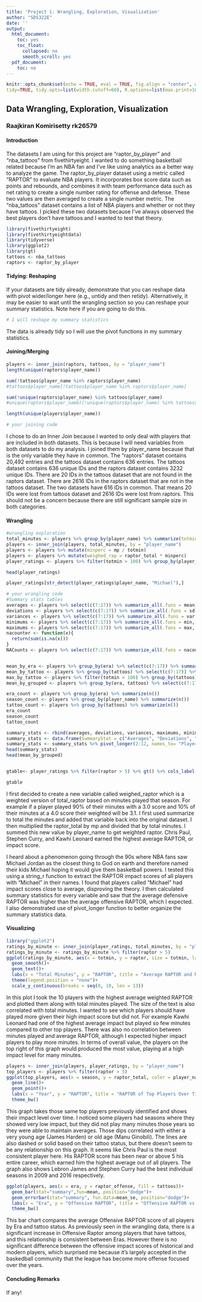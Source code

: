 ```yaml
---
title: 'Project 1: Wrangling, Exploration, Visualization'
author: "SDS322E"
date: ''
output:
  html_document:
    toc: yes
    toc_float:
      collapsed: no
      smooth_scroll: yes
  pdf_document:
    toc: no
---
```


```r
knitr::opts_chunk$set(echo = TRUE, eval = TRUE, fig.align = "center", warning = F, message = F,
tidy=TRUE, tidy.opts=list(width.cutoff=60), R.options=list(max.print=100))
```

## Data Wrangling, Exploration, Visualization

### Raajkiran Komirisetty rk26579

#### Introduction 

The datasets I am using for this project are "raptor_by_player" and "nba_tattoos" from fivethirtyeight. I wanted to do something basketball related because I'm an NBA fan and I've like using analytics as a better way to analyze the game. The raptor_by_player dataset using a metric called "RAPTOR" to evaluate NBA players. It incorporates box score data such as points and rebounds, and combines it with team performance data such as net rating to create a single number rating for offense and defense. These two values are then averaged to create a single number metric. The "nba_tattoos" dataset contains a list of NBA players and whether or not they have tattoos. I picked these two datasets because I've always observed the best players don't have tattoos and I wanted to test that theory. 

```R
library(fivethirtyeight)
library(fivethirtyeightdata)
library(tidyverse)
library(ggplot2)
library(gt)
tattoos <- nba_tattoos
raptors <- raptor_by_player

```

#### Tidying: Reshaping

If your datasets are tidy already, demonstrate that you can reshape data with pivot wider/longer here (e.g., untidy and then retidy). Alternatively, it may be easier to wait until the wrangling section so you can reshape your summary statistics. Note here if you are going to do this.

```R
# I will reshape my summary statistics 
```

The data is already tidy so I will use the pivot functions in my summary statistics. 
    
#### Joining/Merging

```R
players <- inner_join(raptors, tattoos, by = "player_name")
length(unique(raptors$player_name))

sum(!tattoos$player_name %in% raptors$player_name)
#tattoos$player_name[!tattoos$player_name %in% raptors$player_name]

sum(!unique(raptors$player_name) %in% tattoos$player_name)
#unique(raptors$player_name)[!unique(raptors$player_name) %in% tattoos$player_name]

length(unique(players$player_name))

# your joining code
```

I chose to do an Inner Join because I wanted to only deal with players that are included in both datasets. This is because I will need variables from both datasets to do my analysis. I joined them by player_name because that is the only variable they have in common. The "raptors" dataset contains 20,492 entries and the tattoos dataset contains 636 entries. The tattoos dataset contains 636 unique IDs and the raptors dataset contains 3232 unique IDs. There are 20 IDs in the tattoos dataset that are not found in the raptors dataset. There are 2616 IDs in the raptors dataset that are not in the tattoos dataset. The two datasets have 616 IDs in common.  That means 20 IDs were lost from tattoos dataset and 2616 IDs were lost from raptors. This should not be a concern because there are still significant sample size in both categories. 

####  Wrangling

```R
#wrangling exploration
total_minutes <- players %>% group_by(player_name) %>% summarize(totmin = sum(mp))
players <- inner_join(players, total_minutes, by = "player_name")
players <- players %>% mutate(minperc = mp / totmin)
players <- players %>% mutate(weighed_rap = raptor_total * minperc)
player_ratings <- players %>% filter(totmin > 100) %>% group_by(player_name) %>% summarize(raptor = sum(weighed_rap)) %>% arrange(desc(raptor))

head(player_ratings)

player_ratings[str_detect(player_ratings$player_name, "Michael"),]

# your wrangling code
#Summary stats tables
averages <- players %>% select(c(7:17)) %>% summarize_all(.funs = mean, na.rm = T)
deviations <- players %>% select(c(7:17)) %>% summarize_all(.funs = sd, na.rm = T)
variances <- players %>% select(c(7:17)) %>% summarize_all(.funs = var, na.rm = T)
minimums <- players %>% select(c(7:17)) %>% summarize_all(.funs = min, na.rm = T)
maximums <- players %>% select(c(7:17)) %>% summarize_all(.funs = max, na.rm = T)
nacounter <- function(x){
  return(sum(is.na(x)))
}
NACounts <- players %>% select(c(7:17)) %>% summarize_all(.funs = nacounter)


mean_by_era <- players %>% group_by(era) %>% select(c(7:17)) %>% summarize_all(.funs = mean, na.rm = T)
mean_by_tattoo <- players %>% group_by(tattoos) %>% select(c(7:17)) %>% summarize_all(.funs = mean, na.rm = T)
max_by_tattoo <- players %>% filter(totmin > 100) %>% group_by(tattoos) %>% select(c(7:17)) %>% summarize_all(.funs = max, na.rm = T)
mean_by_grouped <- players %>% group_by(era, tattoos) %>% select(c(7:17)) %>% summarize_all(.funs = mean, na.rm = T)

era_count <- players %>% group_by(era) %>% summarize(n())
season_count <- players %>% group_by(player_name) %>% summarize(n())
tattoo_count <- players %>% group_by(tattoos) %>% summarize(n())
era_count
season_count
tattoo_count

summary_stats <- rbind(averages, deviations, variances, maximums, minimums)                                                            
summary_stats <- data.frame(SummaryStat = c("Averages", "Deviations", "Variances", "Maximums", "Minimums"), summary_stats)
summary_stats <- summary_stats %>% pivot_longer(2:12, names_to= "Player Metric", values_to = "Summary Stat")
head(summary_stats)
head(mean_by_grouped)


gtable<- player_ratings %>% filter(raptor > 5) %>% gt() %>% cols_label(player_name = "Player", raptor = "Rating") %>% tab_header(title=md("Most Impactful Players"), subtitle=md("The most impactful players since 1999 by average RAPTOR score")) 

gtable

```

I first decided to create a new variable called weighed_raptor which is a weighted version of total_raptor based on minutes played that season. For example if a player played 90% of their minutes with a 3.0 score and 10% of their minutes at a 4.0 score their weighted will be 3.1. I first used summarize to total the minutes and added that variable back into the original dataset. I then multiplied the raptor_total by mp and divided that by total minutes. I summed this new value by player_name to get weighted raptor. Chris Paul, Stephen Curry, and Kawhi Leonard earned the highest average RAPTOR, or impact score.

I heard about a phenomenon going through the 90s where NBA fans saw Michael Jordan as the closest thing to God on earth and therefore named their kids Michael hoping it would give them basketball powers. I tested this using a string_r function to extract the RAPTOR impact scores of all players with "Michael" in their names. I found that players called "Michael" had impact scores close to average, disproving the theory. I then calculated summary statistics for every variable and saw that the average defensive RAPTOR was higher than the average offensive RAPTOR, which I expected. I also demonstrated use of pivot_longer function to better organize the summary statistics data. 


#### Visualizing

```R
library("ggplot2")
ratings_by_minute <- inner_join(player_ratings, total_minutes, by = "player_name")
ratings_by_minute <- ratings_by_minute %>% filter(raptor > 5)
ggplot(ratings_by_minute, aes(x = totmin, y = raptor, size = totmin, label = player_name)) + 
  geom_smooth()+
  geom_text()+
  labs(x = "Total Minutes", y = "RAPTOR", title = "Average RAPTOR and Minutes Played") +
  theme(legend.position = "none")+
  scale_y_continuous(breaks = seq(0, 10, len = 13))
```

In this plot I took the 10 players with the highest average weighted RAPTOR and plotted them along with total minutes played. The size of the text is also correlated with total minutes. I wanted to see which players should have played more given their high impact score but did not. For example Kawhi Leonard had one of the highest average impact but played so few minutes compared to other top players. There was also no correlation between minutes played and average RAPTOR, although I expected higher impact players to play more minutes. In terms of overall value, the players on the top right of this graph would produced the most value, playing at a high impact level for many minutes. 

```R
players <- inner_join(players, player_ratings, by = "player_name")
top_players <- players %>% filter(raptor > 5)
ggplot(top_players, aes(x = season, y = raptor_total, color = player_name, label = player_name, linetype = tattoos))+
  geom_line()+
  geom_point()+ 
  labs(x = "Year", y = "RAPTOR", title = "RAPTOR of Top Players Over Time", col = c("Player Name", "Tattoo"))+
  theme_bw()
```

This graph takes those same top players previously identified and shows their impact level over time. I noticed some players had seasons where they showed very low impact, but they did not play many minutes those years so they were able to maintain averages. Those dips correlated with either a very young age (James Harden) or old age (Manu Ginobili). The lines are also dashed or solid based on their tattoo status, but there doesn't seem to be any relationship on this graph. It seems like Chris Paul is the most consistent player here. His RAPTOR score has been near or above 5 his entire career, which earned him the highest average out of all players. The graph also shows Lebron James and Stephen Curry had the best individual seasons in 2009 and 2016 respectively. 

```R
ggplot(players, aes(x = era, y = raptor_offense, fill = tattoos))+
  geom_bar(stat="summary",fun=mean, position="dodge")+
  geom_errorbar(stat="summary", fun.data=mean_se, position="dodge")+
  labs(x = "Era", y = "Offensive RAPTOR", title = "Offensive RAPTOR vs Tattoo Status", col = "Tattoo")+
  theme_bw()
```

This bar chart compares the average Offensive RAPTOR score of all players by Era and tattoo status. As previously seen in the wrangling data, there is a significant increase in Offensive Raptor among players that have tattoos, and this relationship is consistent between Eras. However there is no significant difference between the offensive impact scores of historical and modern players, which surprised me because it's largely accepted in the baskedball community that the league has become more offense focused over the years.  

#### Concluding Remarks

If any!




